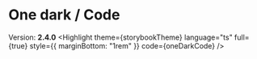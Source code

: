 
<Meta title="Highlight/For Authors/Themes/One Dark"/>

# One dark / __Code__
Version: __2.4.0__
<Highlight
  theme={storybookTheme}
  language="ts"
  full={true}
  style={{
    marginBottom: "1rem"
  }}
  code={oneDarkCode}
/>